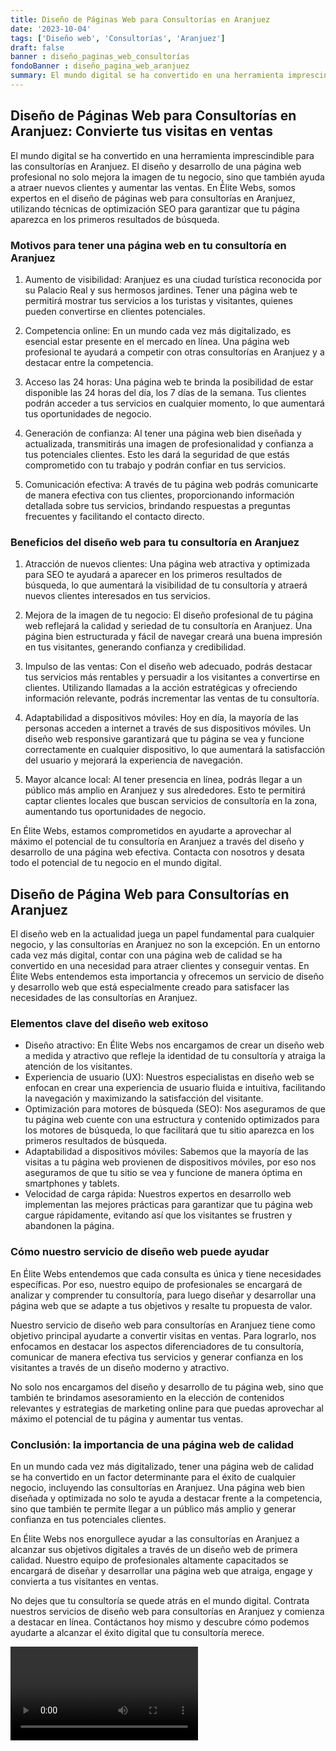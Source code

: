 ```yaml
---
title: Diseño de Páginas Web para Consultorías en Aranjuez
date: '2023-10-04'
tags: ['Diseño web', 'Consultorías', 'Aranjuez']
draft: false
banner : diseño_paginas_web_consultorías
fondoBanner : diseño_pagina_web_aranjuez
summary: El mundo digital se ha convertido en una herramienta imprescindible para las consultorías en Aranjuez. El diseño y desarrollo de una página web profesional no solo mejora la imagen de tu negocio, sino que también ayuda a atraer nuevos clientes y aumentar las ventas. En Élite Webs, somos expertos en el diseño de páginas web para consultorías en Aranjuez, utilizando técnicas de optimización SEO para garantizar que tu página aparezca en los primeros resultados de búsqueda.
---
```


## Diseño de Páginas Web para Consultorías en Aranjuez: Convierte tus visitas en ventas

El mundo digital se ha convertido en una herramienta imprescindible para las consultorías en Aranjuez. El diseño y desarrollo de una página web profesional no solo mejora la imagen de tu negocio, sino que también ayuda a atraer nuevos clientes y aumentar las ventas. En Élite Webs, somos expertos en el diseño de páginas web para consultorías en Aranjuez, utilizando técnicas de optimización SEO para garantizar que tu página aparezca en los primeros resultados de búsqueda.

### Motivos para tener una página web en tu consultoría en Aranjuez

1. Aumento de visibilidad: Aranjuez es una ciudad turística reconocida por su Palacio Real y sus hermosos jardines. Tener una página web te permitirá mostrar tus servicios a los turistas y visitantes, quienes pueden convertirse en clientes potenciales.

2. Competencia online: En un mundo cada vez más digitalizado, es esencial estar presente en el mercado en línea. Una página web profesional te ayudará a competir con otras consultorías en Aranjuez y a destacar entre la competencia.

3. Acceso las 24 horas: Una página web te brinda la posibilidad de estar disponible las 24 horas del día, los 7 días de la semana. Tus clientes podrán acceder a tus servicios en cualquier momento, lo que aumentará tus oportunidades de negocio.

4. Generación de confianza: Al tener una página web bien diseñada y actualizada, transmitirás una imagen de profesionalidad y confianza a tus potenciales clientes. Esto les dará la seguridad de que estás comprometido con tu trabajo y podrán confiar en tus servicios.

5. Comunicación efectiva: A través de tu página web podrás comunicarte de manera efectiva con tus clientes, proporcionando información detallada sobre tus servicios, brindando respuestas a preguntas frecuentes y facilitando el contacto directo.

### Beneficios del diseño web para tu consultoría en Aranjuez

1. Atracción de nuevos clientes: Una página web atractiva y optimizada para SEO te ayudará a aparecer en los primeros resultados de búsqueda, lo que aumentará la visibilidad de tu consultoría y atraerá nuevos clientes interesados en tus servicios.

2. Mejora de la imagen de tu negocio: El diseño profesional de tu página web reflejará la calidad y seriedad de tu consultoría en Aranjuez. Una página bien estructurada y fácil de navegar creará una buena impresión en tus visitantes, generando confianza y credibilidad.

3. Impulso de las ventas: Con el diseño web adecuado, podrás destacar tus servicios más rentables y persuadir a los visitantes a convertirse en clientes. Utilizando llamadas a la acción estratégicas y ofreciendo información relevante, podrás incrementar las ventas de tu consultoría.

4. Adaptabilidad a dispositivos móviles: Hoy en día, la mayoría de las personas acceden a internet a través de sus dispositivos móviles. Un diseño web responsive garantizará que tu página se vea y funcione correctamente en cualquier dispositivo, lo que aumentará la satisfacción del usuario y mejorará la experiencia de navegación.

5. Mayor alcance local: Al tener presencia en línea, podrás llegar a un público más amplio en Aranjuez y sus alrededores. Esto te permitirá captar clientes locales que buscan servicios de consultoría en la zona, aumentando tus oportunidades de negocio.

En Élite Webs, estamos comprometidos en ayudarte a aprovechar al máximo el potencial de tu consultoría en Aranjuez a través del diseño y desarrollo de una página web efectiva. Contacta con nosotros y desata todo el potencial de tu negocio en el mundo digital.

<GifSeo />

<Cta />

## Diseño de Página Web para Consultorías en Aranjuez

El diseño web en la actualidad juega un papel fundamental para cualquier negocio, y las consultorías en Aranjuez no son la excepción. En un entorno cada vez más digital, contar con una página web de calidad se ha convertido en una necesidad para atraer clientes y conseguir ventas. En Élite Webs entendemos esta importancia y ofrecemos un servicio de diseño y desarrollo web que está especialmente creado para satisfacer las necesidades de las consultorías en Aranjuez.

### Elementos clave del diseño web exitoso

- Diseño atractivo: En Élite Webs nos encargamos de crear un diseño web a medida y atractivo que refleje la identidad de tu consultoría y atraiga la atención de los visitantes.
- Experiencia de usuario (UX): Nuestros especialistas en diseño web se enfocan en crear una experiencia de usuario fluida e intuitiva, facilitando la navegación y maximizando la satisfacción del visitante.
- Optimización para motores de búsqueda (SEO): Nos aseguramos de que tu página web cuente con una estructura y contenido optimizados para los motores de búsqueda, lo que facilitará que tu sitio aparezca en los primeros resultados de búsqueda.
- Adaptabilidad a dispositivos móviles: Sabemos que la mayoría de las visitas a tu página web provienen de dispositivos móviles, por eso nos aseguramos de que tu sitio se vea y funcione de manera óptima en smartphones y tablets.
- Velocidad de carga rápida: Nuestros expertos en desarrollo web implementan las mejores prácticas para garantizar que tu página web cargue rápidamente, evitando así que los visitantes se frustren y abandonen la página.

### Cómo nuestro servicio de diseño web puede ayudar

En Élite Webs entendemos que cada consulta es única y tiene necesidades específicas. Por eso, nuestro equipo de profesionales se encargará de analizar y comprender tu consultoría, para luego diseñar y desarrollar una página web que se adapte a tus objetivos y resalte tu propuesta de valor.

Nuestro servicio de diseño web para consultorías en Aranjuez tiene como objetivo principal ayudarte a convertir visitas en ventas. Para lograrlo, nos enfocamos en destacar los aspectos diferenciadores de tu consultoría, comunicar de manera efectiva tus servicios y generar confianza en los visitantes a través de un diseño moderno y atractivo.

No solo nos encargamos del diseño y desarrollo de tu página web, sino que también te brindamos asesoramiento en la elección de contenidos relevantes y estrategias de marketing online para que puedas aprovechar al máximo el potencial de tu página y aumentar tus ventas.

### Conclusión: la importancia de una página web de calidad

En un mundo cada vez más digitalizado, tener una página web de calidad se ha convertido en un factor determinante para el éxito de cualquier negocio, incluyendo las consultorías en Aranjuez. Una página web bien diseñada y optimizada no solo te ayuda a destacar frente a la competencia, sino que también te permite llegar a un público más amplio y generar confianza en tus potenciales clientes.

En Élite Webs nos enorgullece ayudar a las consultorías en Aranjuez a alcanzar sus objetivos digitales a través de un diseño web de primera calidad. Nuestro equipo de profesionales altamente capacitados se encargará de diseñar y desarrollar una página web que atraiga, engage y convierta a tus visitantes en ventas.

No dejes que tu consultoría se quede atrás en el mundo digital. Contrata nuestros servicios de diseño web para consultorías en Aranjuez y comienza a destacar en línea. Contáctanos hoy mismo y descubre cómo podemos ayudarte a alcanzar el éxito digital que tu consultoría merece.

<Video />

<CtaBot job='Consultorías' city='Aranjuez'/>

<Gmaps query='Aranjuez+españa+maps' />